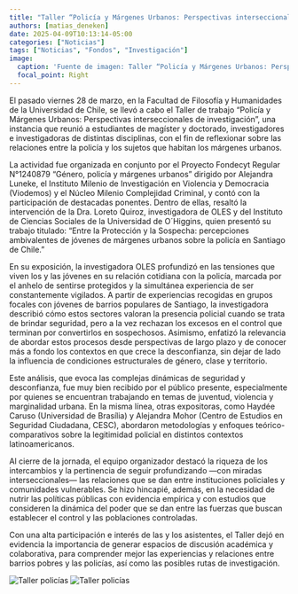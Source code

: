 ```yaml
---
title: "Taller “Policía y Márgenes Urbanos: Perspectivas interseccionales de investigación”"
authors: [matias_deneken]
date: 2025-04-09T10:13:14-05:00
categories: ["Noticias"]
tags: ["Noticias", "Fondos", "Investigación"]
image:
  caption: 'Fuente de imagen: Taller “Policía y Márgenes Urbanos: Perspectivas interseccionales de investigación”'
  focal_point: Right
---
```


El pasado viernes 28 de marzo, en la Facultad de Filosofía y Humanidades de la Universidad de Chile, se llevó a cabo el Taller de trabajo “Policía y Márgenes Urbanos: Perspectivas interseccionales de investigación”, una instancia que reunió a estudiantes de magíster y doctorado, investigadores e investigadoras de distintas disciplinas, con el fin de reflexionar sobre las relaciones entre la policía y los sujetos que habitan los márgenes urbanos.

La actividad fue organizada en conjunto por el Proyecto Fondecyt Regular N°1240879 “Género, policía y márgenes urbanos” dirigido por Alejandra Luneke, el Instituto Milenio de Investigación en Violencia y Democracia (Viodemos) y el Núcleo Milenio Complejidad Criminal, y contó con la participación de destacadas ponentes. Dentro de ellas, resaltó la intervención de la Dra. Loreto Quiroz, investigadora de OLES y del Instituto de Ciencias Sociales de la Universidad de O´Higgins, quien presentó su trabajo titulado: “Entre la Protección y la Sospecha: percepciones ambivalentes de jóvenes de márgenes urbanos sobre la policía en Santiago de Chile.”

En su exposición, la investigadora OLES profundizó en las tensiones que viven los y las jóvenes en su relación cotidiana con la policía, marcada por el anhelo de sentirse protegidos y la simultánea experiencia de ser constantemente vigilados. A partir de experiencias recogidas en grupos focales con jóvenes de barrios populares de Santiago, la investigadora describió cómo estos sectores valoran la presencia policial cuando se trata de brindar seguridad, pero a la vez rechazan los excesos en el control que terminan por convertirlos en sospechosos. Asimismo, enfatizó la relevancia de abordar estos procesos desde perspectivas de largo plazo y de conocer más a fondo los contextos en que crece la desconfianza, sin dejar de lado la influencia de condiciones estructurales de género, clase y territorio.

Este análisis, que evoca las complejas dinámicas de seguridad y desconfianza, fue muy bien recibido por el público presente, especialmente por quienes se encuentran trabajando en temas de juventud, violencia y marginalidad urbana. En la misma línea, otras expositoras, como Haydée Caruso (Universidad de Brasília) y Alejandra Mohor (Centro de Estudios en Seguridad Ciudadana, CESC), abordaron metodologías y enfoques teórico-comparativos sobre la legitimidad policial en distintos contextos latinoamericanos.

Al cierre de la jornada, el equipo organizador destacó la riqueza de los intercambios y la pertinencia de seguir profundizando —con miradas interseccionales— las relaciones que se dan entre instituciones policiales y comunidades vulnerables. Se hizo hincapié, además, en la necesidad de nutrir las políticas públicas con evidencia empírica y con estudios que consideren la dinámica del poder que se dan entre las fuerzas que buscan establecer el control y las poblaciones controladas.

Con una alta participación e interés de las y los asistentes, el Taller dejó en evidencia la importancia de generar espacios de discusión académica y colaborativa, para comprender mejor las experiencias y relaciones entre barrios pobres y las policías, así como las posibles rutas de investigación.

![Taller policías](foto1.jpg)
![Taller policías](foto2.jpg)
